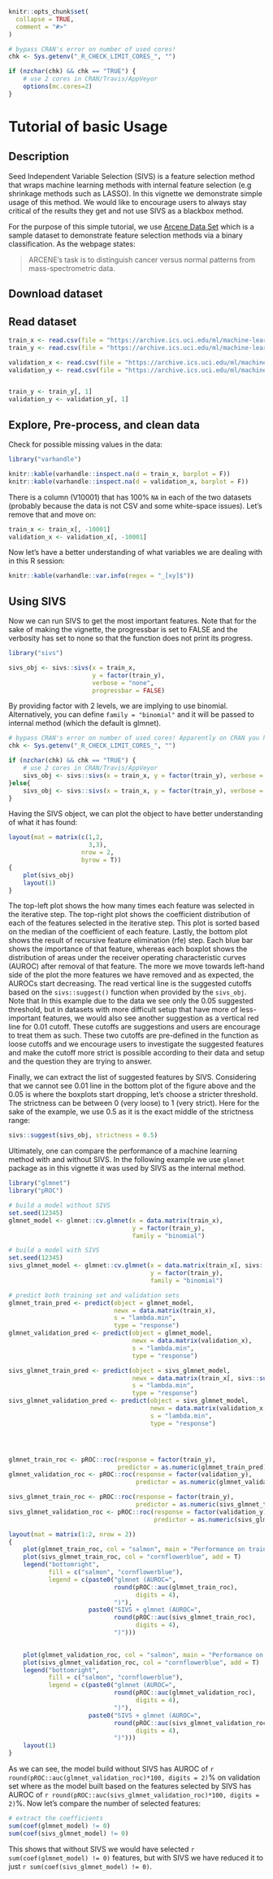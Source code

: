 <!--
%\VignetteEngine{knitr::knitr}
%\VignetteIndexEntry{Seed Independent Variable Selection (SIVS)}
-->

```r
knitr::opts_chunk$set(
  collapse = TRUE,
  comment = "#>"
)

# bypass CRAN's error on number of used cores!
chk <- Sys.getenv("_R_CHECK_LIMIT_CORES_", "")

if (nzchar(chk) && chk == "TRUE") {
    # use 2 cores in CRAN/Travis/AppVeyor
    options(mc.cores=2)
}
```

# Tutorial of basic Usage

## Description

Seed Independent Variable Selection (SIVS) is a feature selection method that wraps machine learning methods with internal feature selection (e.g shrinkage methods such as LASSO). In this vignette we demonstrate simple usage of this method. We would like to encourage users to always stay critical of the results they get and not use SIVS as a blackbox method.

For the purpose of this simple tutorial, we use [Arcene Data Set](https://archive.ics.uci.edu/ml/datasets/Arcene) which is a sample dataset to demonstrate feature selection methods via a binary classification. As the webpage states:

> ARCENE's task is to distinguish cancer versus normal patterns from mass-spectrometric data.


## Download dataset
<!--
```r
utils::download.file(url = "https://archive.ics.uci.edu/ml/machine-learning-databases/arcene/ARCENE/arcene_train.data", destfile = "arcene_train.data")
utils::download.file(url = "https://archive.ics.uci.edu/ml/machine-learning-databases/arcene/ARCENE/arcene_train.labels", destfile = "arcene_train.labels")

utils::download.file(url = "https://archive.ics.uci.edu/ml/machine-learning-databases/arcene/ARCENE/arcene_valid.data", destfile = "arcene_valid.data")
utils::download.file(url = "https://archive.ics.uci.edu/ml/machine-learning-databases/arcene/arcene_valid.labels", destfile = "arcene_valid.labels")
```
-->

## Read dataset

```r
train_x <- read.csv(file = "https://archive.ics.uci.edu/ml/machine-learning-databases/arcene/ARCENE/arcene_train.data", header = F, sep = " ", strip.white = T, blank.lines.skip = T, stringsAsFactors = F)
train_y <- read.csv(file = "https://archive.ics.uci.edu/ml/machine-learning-databases/arcene/ARCENE/arcene_train.labels", header = F, sep = " ", strip.white = T, blank.lines.skip = T, stringsAsFactors = F)

validation_x <- read.csv(file = "https://archive.ics.uci.edu/ml/machine-learning-databases/arcene/ARCENE/arcene_valid.data", header = F, sep = " ", strip.white = T, blank.lines.skip = T, stringsAsFactors = F)
validation_y <- read.csv(file = "https://archive.ics.uci.edu/ml/machine-learning-databases/arcene/arcene_valid.labels", header = F, sep = " ", strip.white = T, blank.lines.skip = T, stringsAsFactors = F)


train_y <- train_y[, 1]
validation_y <- validation_y[, 1]
```

## Explore, Pre-process, and clean data

Check for possible missing values in the data:

```r
library("varhandle")

knitr::kable(varhandle::inspect.na(d = train_x, barplot = F))
knitr::kable(varhandle::inspect.na(d = validation_x, barplot = F))
```

There is a column (V10001) that has 100% `NA` in each of the two datasets (probably because the data is not CSV and some white-space issues). Let's remove that and move on:

```r
train_x <- train_x[, -10001]
validation_x <- validation_x[, -10001]
```

Now let's have a better understanding of what variables we are dealing with in this R session:

```r
knitr::kable(varhandle::var.info(regex = "_[xy]$"))
```


## Using SIVS

Now we can run SIVS to get the most important features. Note that for the sake of making the vignette, the progressbar is set to FALSE and the verbosity has set to none so that the function does not print its progress.

```r
library("sivs")

sivs_obj <- sivs::sivs(x = train_x,
                       y = factor(train_y),
                       verbose = "none",
                       progressbar = FALSE)
```

By providing factor with 2 levels, we are implying to use binomial. Alternatively, you can define `family = "binomial"` and it will be passed to internal method (which the default is glmnet).

```r
# bypass CRAN's error on number of used cores! Apparently on CRAN you have limit your code to only 2 cores!
chk <- Sys.getenv("_R_CHECK_LIMIT_CORES_", "")

if (nzchar(chk) && chk == "TRUE") {
    # use 2 cores in CRAN/Travis/AppVeyor
    sivs_obj <- sivs::sivs(x = train_x, y = factor(train_y), verbose = "none", progressbar = FALSE, parallel.cores = 2)
}else{
    sivs_obj <- sivs::sivs(x = train_x, y = factor(train_y), verbose = "none", progressbar = FALSE)
}
```


Having the SIVS object, we can plot the object to have better understanding of what it has found:

```r
layout(mat = matrix(c(1,2,
                      3,3),
                    nrow = 2,
                    byrow = T))
{
    plot(sivs_obj)
    layout(1)
}

```

The top-left plot shows the how many times each feature was selected in the iterative step. The top-right plot shows the coefficient distribution of each of the features selected in the iterative step. This plot is sorted based on the median of the coefficient of each feature. Lastly, the bottom plot shows the result of recursive feature elimination (rfe) step. Each blue bar shows the importance of that feature, whereas each boxplot shows the distribution of areas under the receiver operating characteristic curves (AUROC) after removal of that feature. The more we move towards left-hand side of the plot the more features we have removed and as expected, the AUROCs start decreasing. The read vertical line is the suggested cutoffs based on the `sivs::suggest()` function when provided by the `sivs_obj`. Note that In this example due to the data we see only the 0.05 suggested threshold, but in datasets with more difficult setup that have more of less-important features, we would also see another suggestion as a vertical red line for 0.01 cutoff. These cutoffs are suggestions and users are encourage to treat them as such. These two cutoffs are pre-defined in the function as loose cutoffs and we encourage users to investigate the suggested features and make the cutoff more strict is possible according to their data and setup and the question they are trying to answer.

Finally, we can extract the list of suggested features by SIVS. Considering that we cannot see 0.01 line in the bottom plot of the figure above and the 0.05 is where the boxplots start dropping, let's choose a stricter threshold. The strictness can be between 0 (very loose) to 1 (very strict). Here for the sake of the example, we use 0.5 as it is the exact middle of the strictness range: 

```r
sivs::suggest(sivs_obj, strictness = 0.5)
```

Ultimately, one can compare the performance of a machine learning method with and without SIVS. In the following example we use `glmnet` package as in this vignette it was used by SIVS as the internal method.

```r
library("glmnet")
library("pROC")

# build a model without SIVS
set.seed(12345)
glmnet_model <- glmnet::cv.glmnet(x = data.matrix(train_x),
                                  y = factor(train_y),
                                  family = "binomial")

# build a model with SIVS
set.seed(12345)
sivs_glmnet_model <- glmnet::cv.glmnet(x = data.matrix(train_x[, sivs::suggest(sivs_obj, strictness = 0.5)]),
                                       y = factor(train_y),
                                       family = "binomial")

# predict both training set and validation sets
glmnet_train_pred <- predict(object = glmnet_model,
                             newx = data.matrix(train_x),
                             s = "lambda.min",
                             type = "response")
glmnet_validation_pred <- predict(object = glmnet_model,
                                  newx = data.matrix(validation_x),
                                  s = "lambda.min",
                                  type = "response")

sivs_glmnet_train_pred <- predict(object = sivs_glmnet_model,
                                  newx = data.matrix(train_x[, sivs::suggest(sivs_obj, strictness = 0.5)]),
                                  s = "lambda.min",
                                  type = "response")
sivs_glmnet_validation_pred <- predict(object = sivs_glmnet_model,
                                       newx = data.matrix(validation_x[, sivs::suggest(sivs_obj, strictness = 0.5)]),
                                       s = "lambda.min",
                                       type = "response")




glmnet_train_roc <- pROC::roc(response = factor(train_y),
                              predictor = as.numeric(glmnet_train_pred))
glmnet_validation_roc <- pROC::roc(response = factor(validation_y),
                                   predictor = as.numeric(glmnet_validation_pred))

sivs_glmnet_train_roc <- pROC::roc(response = factor(train_y),
                                   predictor = as.numeric(sivs_glmnet_train_pred))
sivs_glmnet_validation_roc <- pROC::roc(response = factor(validation_y),
                                        predictor = as.numeric(sivs_glmnet_validation_pred))

layout(mat = matrix(1:2, nrow = 2))
{
    plot(glmnet_train_roc, col = "salmon", main = "Performance on training data")
    plot(sivs_glmnet_train_roc, col = "cornflowerblue", add = T)
    legend("bottomright",
           fill = c("salmon", "cornflowerblue"),
           legend = c(paste0("glmnet (AUROC=",
                             round(pROC::auc(glmnet_train_roc),
                                   digits = 4),
                             ")"),
                      paste0("SIVS + glmnet (AUROC=",
                             round(pROC::auc(sivs_glmnet_train_roc),
                                   digits = 4),
                             ")")))
    

    plot(glmnet_validation_roc, col = "salmon", main = "Performance on validation data")
    plot(sivs_glmnet_validation_roc, col = "cornflowerblue", add = T)
    legend("bottomright",
           fill = c("salmon", "cornflowerblue"),
           legend = c(paste0("glmnet (AUROC=",
                             round(pROC::auc(glmnet_validation_roc),
                                   digits = 4),
                             ")"),
                      paste0("SIVS + glmnet (AUROC=",
                             round(pROC::auc(sivs_glmnet_validation_roc),
                                   digits = 4),
                             ")")))
    layout(1)
}


```

As we can see, the model build without SIVS has AUROC of `r round(pROC::auc(glmnet_validation_roc)*100, digits = 2)`% on validation set where as the model built based on the features selected by SIVS has AUROC of `r round(pROC::auc(sivs_glmnet_validation_roc)*100, digits = 2)`%. Now let's compare the number of selected features:


```r
# extract the coefficients
sum(coef(glmnet_model) != 0)
sum(coef(sivs_glmnet_model) != 0)
```
This shows that without SIVS we would have selected `r sum(coef(glmnet_model) != 0)` features, but with SIVS we have reduced it to just `r sum(coef(sivs_glmnet_model) != 0)`.

